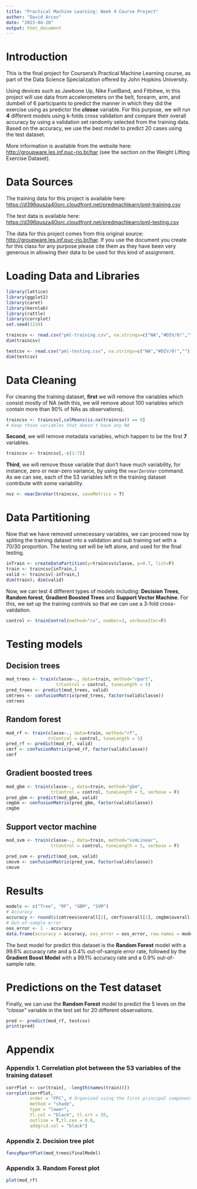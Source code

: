 ---
title: "Practical Machine Learning: Week 4 Course Project"
author: "David Arcos"
date: "2023-04-20"
output: html_document  
---

# Introduction

This is the final project for Coursera’s Practical Machine Learning course, as part of the Data Science Specialization offered by John Hopkins University.

Using devices such as Jawbone Up, Nike FuelBand, and Fitbitwe, in this project will use data from accelerometers on the belt, forearm, arm, and dumbell of 6 participants to predict the manner in which they did the exercise using as predictor the ***classe*** variable. For this purpose, we will run **4** different models using k-folds cross validation and compare their overall accuracy by using a validation set randomly selected from the training data. Based on the accuracy, we use the best model to predict 20 cases using the test dataset. 

More information is available from the website here: [http://groupware.les.inf.puc-rio.br/har](http://groupware.les.inf.puc-rio.br/har) (see the section on the Weight Lifting Exercise Dataset).

# Data Sources

The training data for this project is available here: [https://d396qusza40orc.cloudfront.net/predmachlearn/pml-training.csv](https://d396qusza40orc.cloudfront.net/predmachlearn/pml-training.csv)

The test data is available here:  
[https://d396qusza40orc.cloudfront.net/predmachlearn/pml-testing.csv](https://d396qusza40orc.cloudfront.net/predmachlearn/pml-testing.csv)  
 
The data for this project comes from this original source: [http://groupware.les.inf.puc-rio.br/har](http://groupware.les.inf.puc-rio.br/har). If you use the document you create for this class for any purpose please cite them as they have been very generous in allowing their data to be used for this kind of assignment.  

# Loading Data and Libraries
```{r, echo=TRUE, eval=TRUE, include =TRUE, warning=FALSE, error=FALSE, message=FALSE}
library(lattice)
library(ggplot2)
library(caret)
library(kernlab)
library(rattle)
library(corrplot)
set.seed(1234)
```
```{r, echo=TRUE, eval=TRUE, include =TRUE, warning=FALSE, error=FALSE, message=FALSE}
traincsv <- read.csv("pml-training.csv", na.strings=c("NA","#DIV/0!",""))
dim(traincsv)
```
```{r, echo=TRUE, eval=TRUE, include =TRUE, warning=FALSE, error=FALSE, message=FALSE}
testcsv <- read.csv("pml-testing.csv", na.strings=c("NA","#DIV/0!",""))
dim(testcsv)
```

# Data Cleaning 

For cleaning the training dataset, **first** we will remove the variables which consist mostly of NA (with this, we will remove about 100 variables which contain more than 90% of NAs as observations).

```{r, echo=TRUE, eval=TRUE, include =TRUE, warning=FALSE, error=FALSE, message=FALSE}
traincsv <- traincsv[,colMeans(is.na(traincsv)) == 0] 
# Keep those variables that doesn't have any NA
```
**Second**, we will remove metadata variables, which happen to be the first **7** variables.
```{r, echo=TRUE, eval=TRUE, include =TRUE, warning=FALSE, error=FALSE, message=FALSE}
traincsv <- traincsv[,-c(1:7)]
```
**Third**, we will remove those variable that don't have much variability, for instance, zero or near-zero variance, by using the `nearZeroVar` command. As we can see, each of the 53 variables left in the training dataset contribute with some variability. 
```{r, echo=TRUE, eval=TRUE, include =TRUE, warning=FALSE, error=FALSE, message=FALSE}
nvz <- nearZeroVar(traincsv, saveMetrics = T)
```

# Data Partitioning

Now that we have removed unnecessary variables, we can proceed now by spliting the training dataset into a validation and sub training set with a 70/30 proportion. The testing set will be left alone, and used for the final testing.
```{r, echo=TRUE, eval=TRUE, include =TRUE, warning=FALSE, error=FALSE, message=FALSE}
inTrain <- createDataPartition(y=traincsv$classe, p=0.7, list=F)
train <- traincsv[inTrain,]
valid <- traincsv[-inTrain,]
dim(train); dim(valid)
```

Now, we can test 4 different types of models including: **Decision Trees**, **Random forest**, **Gradient Boosted Trees** and **Support Vector Machine**. For this, we set up the training controls so that we can use a 3-fold cross-validation.
```{r, echo=TRUE, eval=TRUE, include =TRUE, warning=FALSE, error=FALSE, message=FALSE}
control <- trainControl(method="cv", number=3, verboseIter=F)
```

# Testing models

## Decision trees
```{r, echo=TRUE, eval=TRUE, include =TRUE, warning=FALSE, error=FALSE, message=FALSE}
mod_trees <- train(classe~., data=train, method="rpart", 
                   trControl = control, tuneLength = 5)
pred_trees <- predict(mod_trees, valid)
cmtrees <- confusionMatrix(pred_trees, factor(valid$classe))
cmtrees
```
## Random forest
```{r, echo=TRUE, eval=TRUE, include =TRUE, warning=FALSE, error=FALSE, message=FALSE}
mod_rf <- train(classe~., data=train, method="rf", 
                trControl = control, tuneLength = 5)
pred_rf <- predict(mod_rf, valid)
cmrf <- confusionMatrix(pred_rf, factor(valid$classe))
cmrf
```
## Gradient boosted trees
```{r, echo=TRUE, eval=TRUE, include =TRUE, warning=FALSE, error=FALSE, message=FALSE}
mod_gbm <- train(classe~., data=train, method="gbm", 
                 trControl = control, tuneLength = 5, verbose = F)
pred_gbm <- predict(mod_gbm, valid)
cmgbm <- confusionMatrix(pred_gbm, factor(valid$classe))
cmgbm
```
## Support vector machine
```{r, echo=TRUE, eval=TRUE, include =TRUE, warning=FALSE, error=FALSE, message=FALSE}
mod_svm <- train(classe~., data=train, method="svmLinear", 
                 trControl = control, tuneLength = 5, verbose = F)

pred_svm <- predict(mod_svm, valid)
cmsvm <- confusionMatrix(pred_svm, factor(valid$classe))
cmsvm
```

# Results
```{r, echo=TRUE, eval=TRUE, include =TRUE, warning=FALSE, error=FALSE, message=FALSE}
models <- c("Tree", "RF", "GBM", "SVM")
# Accuracy
accuracy <- round(c(cmtrees$overall[1], cmrf$overall[1], cmgbm$overall[1], cmsvm$overall[1]),3) 
# Out-of-sample error
oos_error <- 1 - accuracy
data.frame(accuracy = accuracy, oos_error = oos_error, row.names = models)
```
The best model for predict this dataset is the **Random Forest** model with a 99.6% accuracy rate and a 0.4% out-of-sample error rate, followed by the **Gradient Boost Model** with a 99.1% accuracy rate and a 0.9% out-of-sample rate.

# Predictions on the Test dataset
Finally, we can use the **Random Forest** model to predict the 5 leves on the *"classe"* variable in the test set for 20 different observations.
```{r, echo=TRUE, eval=TRUE, include =TRUE, warning=FALSE, error=FALSE, message=FALSE}
pred <- predict(mod_rf, testcsv)
print(pred)
```

# Appendix

### Appendix 1. Correlation plot between the 53 variables of the training dataset
```{r, echo=FALSE, eval=TRUE, include =TRUE, warning=FALSE, error=FALSE, message=FALSE}
corrPlot <- cor(train[, -length(names(train))])
corrplot(corrPlot,
         order = "FPC", # Organized using the first principal component
         method = "shade",
         type = "lower", 
         tl.col = "black", tl.srt = 35, 
         outline = T,tl.cex = 0.6,
         addgrid.col = "black")
```

### Appendix 2. Decision tree plot
```{r, echo=FALSE, eval=TRUE, include =TRUE, warning=FALSE, error=FALSE, message=FALSE}
fancyRpartPlot(mod_trees$finalModel)
```

### Appendix 3. Random Forest plot
```{r, echo=FALSE, eval=TRUE, include =TRUE, warning=FALSE, error=FALSE, message=FALSE}
plot(mod_rf)
```